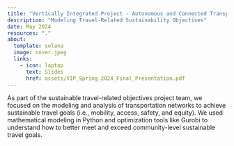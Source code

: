 ```yaml
---
title: "Vertically Integrated Project - Autonomous and Connected Transportation Laboratory"
description: "Modeling Travel-Related Sustainability Objectives"
date: May 2024
resources: "."
about: 
  template: solana
  image: cover.jpeg
  links: 
    - icon: laptop
      text: Slides
      href: assets/VIP_Spring_2024_Final_Presentation.pdf
---
```


As part of the sustainable travel-related objectives project team, we focused on the modeling and analysis of transportation networks to achieve sustainable travel goals (i.e., mobility, access, safety, and equity). We used mathematical modeling in Python and optimization tools like Gurobi to understand how to better meet and exceed community-level sustainable travel goals. 